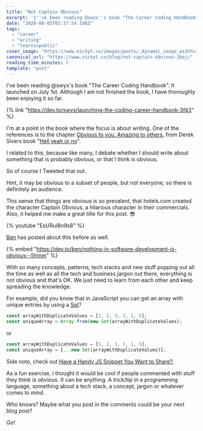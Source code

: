 ```yaml
---
title: "Not Captain Obvious"
excerpt: 'I''ve been reading @swyx''s book "The Career Coding Handbook". It launched on July 1st. Although I am...'
date: "2020-08-03T03:37:54.196Z"
tags:
  - "career"
  - "writing"
  - "learninpublic"
cover_image: "https://www.nickyt.co/images/posts/_dynamic_image_width=1000,height=420,fit=cover,gravity=auto,format=auto_https%3A%2F%2Fdev-to-uploads.s3.amazonaws.com%2Fi%2Fg6zipfc343b56kfou7pw.png"
canonical_url: "https://www.nickyt.co/blog/not-captain-obvious-1boj/"
reading_time_minutes: 2
template: "post"
---
```



I've been reading @swyx's book "The Career Coding Handbook". It launched on July 1st. Although I am not finished the book, I have thoroughly been enjoying it so far.

{% link "https://dev.to/swyx/launching-the-coding-career-handbook-3f43" %}

I'm at a point in the book where the focus is about writing. One of the references is to the chapter [Obvious to you. Amazing to others.](https://sivers.org/obvious) from Derek Sivers book "[Hell yeah or no](https://sivers.org/n)".

I related to this, because like many, I debate whether I should write about something that is probably obvious, or that I think is obvious.

So of course I Tweeted that out.

<Twitter id="1289915958430072832" />

Hint, it may be obvious to a subset of people, but not everyone, so there is definitely an audience.

This sense that things are obvious is so prevalent, that hotels.com created the character Captain Obvious, a hilarious character in their commercials. Also, it helped me make a great title for this post. 😎

{% youtube "EsURuI8n9s8" %}

[Ben](https://dev.to/ben) has posted about this before as well.

{% embed "https://dev.to/ben/nothing-in-software-development-is-obvious--5hmm" %}

With so many concepts, patterns, tech stacks and new stuff popping out all the time as well as all the tech and business jargon out there, everything is not obvious and that's OK. We just need to learn from each other and keep spreading the knowledge.

For example, did you know that in JavaScript you can get an array with unique entries by using a [Set](https://developer.mozilla.org/en-US/docs/Web/JavaScript/Reference/Global_Objects/Set)?

```javascript
const arrayWithDuplicateValues = [1, 2, 3, 3, 1, 5];
const uniqueArray = Array.from(new Set(arrayWithDuplicateValues);
```

or

```javascript
const arrayWithDuplicateValues = [1, 2, 3, 3, 1, 5];
const uniqueArray = [...new Set(arrayWithDuplicateValues)];
```

Side note, check out [Have a Handy JS Snippet You Want to Share?](https://dev.to/nickytonline/handy-js-snippets-352f).

As a fun exercise, I thought it would be cool if people commented with stuff they think is obvious. It can be anything. A trick/tip in a programming language, something about a tech stack, a concept, jargon or whatever comes to mind.

Who knows? Maybe what you post in the comments could be your next blog post?

<em>Go!</em>
